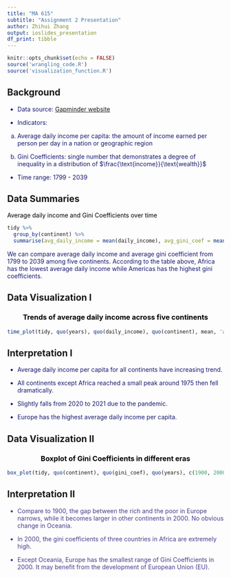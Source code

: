 ```yaml
---
title: "MA 615"
subtitle: "Assignment 2 Presentation"
author: Zhihui Zhang
output: ioslides_presentation
df_print: tibble
---
```


```r
knitr::opts_chunk$set(echo = FALSE)
source('wrangling_code.R')
source('visualization_function.R')
```


## Background

<div style ="color:MidnightBlue">
- Data source: [Gapminder website](https://www.gapminder.org/data/)

- Indicators:
a. Average daily income per capita:  the amount of income earned per person per day in a nation or geographic region

b. Gini Coefficients:  single number that demonstrates a degree of inequality in a distribution of $\frac{\text{income}}{\text{wealth}}$

- Time range: 1799 - 2039 
</div>

## Data Summaries
<p style="color:Black">
Average daily income and Gini Coefficients over time
</p>
```r
tidy %>%
  group_by(continent) %>%
  summarise(avg_daily_income = mean(daily_income), avg_gini_coef = mean(gini_coef))
```

<p style="color:MidnightBlue">
We can compare average daily income and average gini coefficient from 1799 to 2039 among five continents. According to the table above, Africa has the lowest average daily income while Americas has the highest gini coefficients.  
</p>


## Data Visualization I
<h3 style="color:Black;text-align:center"> 
Trends of average daily income across five continents
</h3>
```r
time_plot(tidy, quo(years), quo(daily_income), quo(continent), mean, 'avg_daily_income')
```

## Interpretation I
<div style="color:MidnightBlue"> 
- Average daily income per capita for all continents have increasing trend.

- All continents except Africa reached a small peak around 1975 then fell dramatically.

- Slightly falls from 2020 to 2021 due to the pandemic. 

- Europe has the highest average daily income per capita.
</div>


## Data Visualization II
<h3 style="color:Black;text-align:center"> 
Boxplot of Gini Coefficients in different eras
</h3>

```r
box_plot(tidy, quo(continent), quo(gini_coef), quo(years), c(1900, 2000))
```

## Interpretation II
<div style = "color:DarkSlateBlue"> 
- Compare to 1900, the gap between the rich and the poor in Europe narrows, while it becomes larger in other continents in 2000. No obvious change in Oceania. 

- In 2000, the gini coefficients of three countries in Africa are extremely high.

- Except Oceania, Europe has the smallest range of Gini Coefficients in 2000. It may benefit from the development of European Union (EU).

</div>


